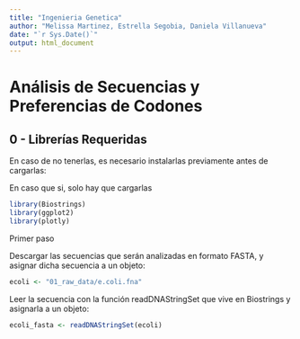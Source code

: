 ```yaml
---
title: "Ingenieria Genetica"
author: "Melissa Martinez, Estrella Segobia, Daniela Villanueva"
date: "`r Sys.Date()`"
output: html_document
---
```


# Análisis de Secuencias y Preferencias de Codones

## 0 - Librerías Requeridas

En caso de no tenerlas, es necesario instalarlas previamente antes de cargarlas:

En caso que si, solo hay que cargarlas

```r
library(Biostrings)
library(ggplot2)
library(plotly)
```

Primer paso

Descargar las secuencias que serán analizadas en formato FASTA, y asignar dicha secuencia a un objeto:

```r
ecoli <- "01_raw_data/e.coli.fna"
```

Leer la secuencia con la función readDNAStringSet que vive en Biostrings y asignarla a un objeto:
```r
ecoli_fasta <- readDNAStringSet(ecoli)
```

